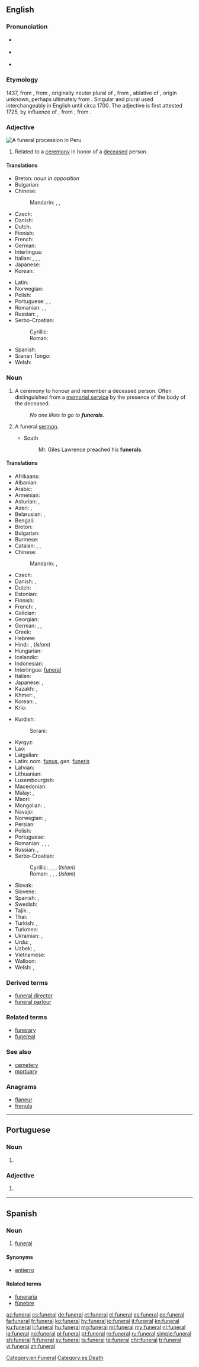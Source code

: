 ==English==
{{wikipedia}}

===Pronunciation===
* {{a|UK}} {{IPA|/ˈfjuːn(ə)ɹəl/|lang=en}}
* {{a|US}} {{IPA|/ˈfjuːnɚɹəl/|lang=en}}
* {{audio|en-us-funeral.ogg|Audio (US)|lang=en}}

===Etymology===
1437, from {{etyl|frm|en}} {{term|funerailles||funeral rites|lang=frm}} {{g|p}}, from {{etyl|ML.|en}} {{term|funeralia||funeral rites|lang=la}}, originally neuter plural of {{etyl|LL.|en}} {{term|funeralis||having to do with a funeral|lang=la}}, from {{etyl|la|en}} {{term|funere|lang=la}}, ablative of {{term|funus||funeral, death, corpse|lang=la}}, origin unknown, perhaps ultimately from {{etyl|ine-pro|en}} {{m|ine-pro|*dʰew-||to die}}. Singular and plural used interchangeably in English until circa 1700. The adjective {{term|funereal|lang=en}} is first attested 1725, by influence of {{etyl|frm|en}} {{term|funerail|lang=frm}}, from {{etyl|la|en}} {{term|funereus|lang=la}}, from {{term|funus|lang=la}}.

===Adjective===
[[Image:Funeral ceremony.jpg|thumb|A funeral procession in Peru]]
{{en-adj|-}}

# Related to a [[ceremony]] in honor of a [[deceased]] person.

====Translations====
{{trans-top|relating to the ceremony}}
* Breton: {{t-check|br|kañv}} ''noun in apposition''
* Bulgarian: {{t|bg|погреба́лен|sc=Cyrl}}
* Chinese:
*: Mandarin: {{t|cmn|葬禮|sc=Hani}}, {{t+|cmn|葬礼|tr=zànglǐ|sc=Hani}}, {{t+|cmn|葬|tr=zàng|sc=Hani}}
* Czech: {{t+|cs|pohřební}}
* Danish: {{t|da|begravelses-}}
* Dutch: {{t+|nl|begrafenis}}
* Finnish: {{t|fi|hautajais-}}
* French: {{t+|fr|funéraire}}
* German: {{t+|de|Beisetzung}}
* Interlingua: {{t|ia|funeral}}
* Italian: {{t+|it|funebre|m|f}}, {{t|it|funerario|m}}, {{t|it|funereo|m}}, {{t|it|mortuario|m}}
* Japanese: {{t|ja|[[葬式]]の|tr=soshiki no}}
* Korean: {{t|ko|[[장례]]의}}
{{trans-mid}}
* Latin: {{t|la|funeralis}}
* Norwegian: {{t|no|begravelses-}}
* Polish: {{t+|pl|pogrzebowy|m}}
* Portuguese: {{t+|pt|funeral}}, {{t+|pt|fúnebre}}, {{t+|pt|funéreo}}
* Romanian: {{t+|ro|funerar}}, {{t+|ro|sepulcral}}, {{t+|ro|mormântal}}
* Russian: {{t+|ru|похоро́нный}}, {{t+|ru|погреба́льный}}
* Serbo-Croatian:
*: Cyrillic: {{t|sh|по̀гребнӣ|sc=Cyrl}}
*: Roman: {{t|sh|pògrebnī}}
* Spanish: {{t+|es|funeral}}
* Sranan Tongo: {{t|srn|beri}}
* Welsh: {{t+|cy|angladdol}}
{{trans-bottom}}

===Noun===
{{en-noun}}

# A ceremony to honour and remember a deceased person. Often distinguished from a [[memorial service]] by the presence of the body of the deceased.
#: ''No one likes to go to '''funerals'''.''
# {{context|dated|chiefly|in the plural|lang=en}} A funeral [[sermon]].
#* South
#*: Mr. Giles Lawrence preached his '''funerals'''.

====Translations====
{{trans-top|ceremony to honour of a deceased person}}
* Afrikaans: {{t|af|begrafnis}}
* Albanian: {{t|sq|funeral|m}}
* Arabic: {{t|ar|جنازة|f|tr=janāza}}
* Armenian: {{t+|hy|թաղում}}
* Asturian: {{t|ast|funeral|m}}, {{t|ast|entierru|m}}
* Azeri: {{t|az|dəfn}}, {{t|az|cənazə}}
* Belarusian: {{t|be|пахава́нне|n|sc=Cyrl}}, {{t|be|хаўту́ры|f-p|sc=Cyrl}}
* Bengali: {{t-needed|bn}}
* Breton: {{t+|br|obidoù|p}}
* Bulgarian: {{t+|bg|погребе́ние|n}}
* Burmese: {{t+|my|ဈာပန|sc=Mymr}}
* Catalan: {{t|ca|enterrament|m}}, {{t|ca|funeral|m}}, {{t|ca|funerals|m-p}}
* Chinese:
*: Mandarin: {{t|cmn|葬禮|sc=Hani}}, {{t+|cmn|葬礼|tr=zànglǐ|sc=Hani}}
* Czech: {{t+|cs|pohřeb|m}}
* Danish: {{t+|da|begravelse|c}}, {{t|da|bistættelse}}
* Dutch: {{t+|nl|begrafenis|f}}
* Estonian: {{t|et|matused|p}}
* Finnish: {{t+|fi|hautajaiset|p}}
* French: {{t+|fr|funérailles|f-p}}, {{t+|fr|obsèques|f-p}}
* Galician: {{t|gl|funeral|m}}
* Georgian: {{t|ka|დაკრძალვა|sc=Geor}}
* German: {{t+|de|Bestattung}}, {{t+|de|Beerdigung|f}}, {{t+|de|Begräbnis|n}}
* Greek: {{t+|el|κηδεία|f}}
* Hebrew: {{t|he|לוויה|f|tr=levayá|sc=Hebr}}
* Hindi: {{t|hi|क्रिया कर्म|tr=kriyā-karm|m|sc=Deva}}, (''Islam'') {{t|hi|जनाज़ा|tr=janāzā|m|sc=Deva}}
* Hungarian: {{t+|hu|temetés}}
* Icelandic: {{t|is|útför}}
* Indonesian: {{t+|id|pemakaman}}
* Interlingua: [[#Interlingua|funeral]]
* Italian: {{t+|it|funerale|m}}
* Japanese: {{t+|ja|葬式|tr=そうしき, sōshiki|sc=Jpan}}, {{t+|ja|葬儀|tr=そうぎ, sōgi|sc=Jpan}}
* Kazakh: {{t|kk|жерлеу|sc=Cyrl}}, {{t|kk|қою|sc=Cyrl}}
* Khmer: {{t|km|បុណ្យខ្មោច|tr=bon kmaoc|sc=Khmr}}, {{t|km|ពិធីបុណ្យសព|tr=pi’tʰii bon sɑp|sc=Khmr}}
* Korean: {{t+|ko|장례|sc=Kore}}, {{t+|ko|장례식|sc=Kore}}
* Krio: {{t|kri|berin}}
{{trans-mid}}
* Kurdish:
*: Sorani: {{t|ku|چه‌ماوه‌ر}}
* Kyrgyz: {{t|ky|тажия|sc=Cyrl}}
* Lao: {{t|lo|ການປົງສົບ|sc=Laoo}}
* Latgalian: {{t|ltg|bēris}}
* Latin: ''nom.'' [[funus]], ''gen.'' [[funeris]]
* Latvian: {{t|lv|bēres}}
* Lithuanian: {{t|lt|laidotuvės}}
* Luxembourgish: {{t|lb|Begriefnes|n}}
* Macedonian: {{t|mk|по́греб|m|sc=Cyrl}}
* Malay: {{t|ms|pengebumian}}, {{t|ms|pemakaman}}
* Maori: {{t|mi|tangihanga}}
* Mongolian: {{t|mn|оршуулга|sc=Cyrl}}, {{t|mn|оршуулгын|sc=Cyrl}}
* Navajo: {{t|nv|yóóʼ eʼelnééh}}
* Norwegian: {{t|no|begravelse|m}}, {{t|no|jordfestelse|m}}
* Persian: {{t+|fa|جنازه|tr=janâze, jenâze}}
* Polish: {{t+|pl|pogrzeb|m}}
* Portuguese: {{t+|pt|funeral|m}}
* Romanian: {{t+|ro|înmormântare|f}}, {{t+|ro|îngropare|f}}, {{t+|ro|înhumare|f}}, {{t+|ro|mormântare|f}}
* Russian: {{t+|ru|по́хороны|f-p}}, {{t+|ru|погребе́ние|n}}
* Serbo-Croatian:
*: Cyrillic: {{t|sh|са̀храна|f|sc=Cyrl}}, {{t|sh|по̀греб|m|sc=Cyrl}}, {{t|sh|спро̀вод|m|sc=Cyrl}}, (''Islam'') {{t|sh|џена́за|f|sc=Cyrl}}
*: Roman: {{t|sh|sàhrana|f}}, {{t|sh|pògreb|m}}, {{t|sh|spròvod|m}}, (''Islam'') {{t|sh|dženáza|f}}
* Slovak: {{t|sk|pohreb|m}}
* Slovene: {{t+|sl|pogreb|m}}
* Spanish: {{t+|es|funeral|m}}, {{t+|es|entierro|m}}
* Swedish: {{t+|sv|begravning|c}}
* Tajik: {{t|tg|ҷаноза|sc=Cyrl}}, {{t|tg|дафн|sc=Cyrl}}
* Thai: {{t|th|งานศพ|tr=ngaan sòp|sc=Thai}}
* Turkish: {{t+|tr|cenaze}}, {{t+|tr|defin}}
* Turkmen: {{t+|tk|jynaza}}
* Ukrainian: {{t|uk|по́хорони|f-p|sc=Cyrl}}, {{t|uk|погре́б|m|sc=Cyrl}}
* Urdu: {{t|ur|کریاکرم|tr=kriyā-karm|m|sc=ur-Arab}}, {{t|ur|جنازہ|tr=janāzā, jināzā|m|sc=ur-Arab}}
* Uzbek: {{t|uz|dafn marosimi}}, {{t|uz|dafn}}
* Vietnamese: {{t|vi|đám tang}}
* Walloon: {{t+|wa|etermint|m}}
* Welsh: {{t|cy|angladd|m|f}}, {{t|cy|cynhebrwng|m}}
{{trans-bottom}}

===Derived terms===
* [[funeral director]]
* [[funeral parlour]]

===Related terms===
* [[funerary]]
* [[funereal]]

===See also===
* [[cemetery]]
* [[mortuary]]

===Anagrams===
* [[flaneur#English|flaneur]]
* [[frenula#English|frenula]]

[[Category:en:Funeral]]

----

==Portuguese==

===Noun===
{{pt-noun|m}}

# {{l/en|funeral}} {{gloss|ceremony to honour and bury a deceased person}}

===Adjective===
{{pt-adj|funera|l}}

# {{l/en|funeral}} {{gloss|relating to or similar in style or atmosphere to a funeral}}

----

==Spanish==

===Noun===
{{es-noun|m|es}}

# [[#English|funeral]]

====Synonyms====
* [[entierro]]

====Related terms====
* [[funeraria]]
* [[fúnebre]]

[[Category:es:Death]]

[[az:funeral]]
[[cs:funeral]]
[[de:funeral]]
[[et:funeral]]
[[el:funeral]]
[[es:funeral]]
[[eo:funeral]]
[[fa:funeral]]
[[fr:funeral]]
[[ko:funeral]]
[[hy:funeral]]
[[io:funeral]]
[[it:funeral]]
[[kn:funeral]]
[[ku:funeral]]
[[li:funeral]]
[[hu:funeral]]
[[mg:funeral]]
[[ml:funeral]]
[[my:funeral]]
[[nl:funeral]]
[[ja:funeral]]
[[no:funeral]]
[[pl:funeral]]
[[pt:funeral]]
[[ro:funeral]]
[[ru:funeral]]
[[simple:funeral]]
[[sh:funeral]]
[[fi:funeral]]
[[sv:funeral]]
[[ta:funeral]]
[[te:funeral]]
[[chr:funeral]]
[[tr:funeral]]
[[vi:funeral]]
[[zh:funeral]]